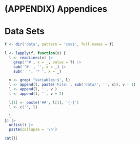 # (APPENDIX) Appendices {-}

# Data Sets {#data-sets}

```r
f <- dir('data', pattern = 'csv$', full.names = T)

l <- lapply(f, function(x) {
  l <- readLines(x) |>
    grep('^#', x = _, value = T) |>
    sub('^# ', '', x = _) |>
    sub('  ', '* ', x = _)

  v <- grep('^Variables:$', l)
  l <- append(l, paste('File:', sub('data/', '', x)), v - 1)
  l <- append(l, '', v )
  l <- append(l, '', v + 2)

  l[1] <- paste('##', l[1], '{-}')
  l <- c('', l)

  l
}) |>
  unlist() |> 
  paste(collapse = '\n')

```

```r
cat(l)
```

